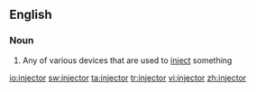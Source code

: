 ==English==

===Noun===
{{wikipedia}}
{{en-noun}}

# Any of various devices that are used to [[inject]] something

[[io:injector]]
[[sw:injector]]
[[ta:injector]]
[[tr:injector]]
[[vi:injector]]
[[zh:injector]]
